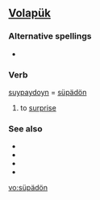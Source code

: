 ==[[Volapük]]==

===Alternative spellings===
* {{l|vo|suypaydoyn}}

===Verb===
[[suypaydoyn]] = [[süpädön]] 

# to [[surprise]]

===See also===
* {{l|vo|benosuypot}}
* {{l|vo|benosüpot}}
* {{l|vo|suypayd}}
* {{l|vo|süpäd}}

[[vo:süpädön]]